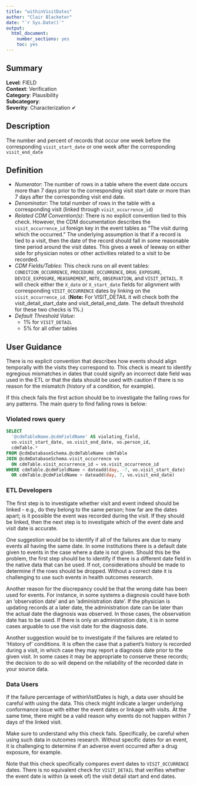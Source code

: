 ```yaml
---
title: "withinVisitDates"
author: "Clair Blacketer"
date: "`r Sys.Date()`"
output:
  html_document:
    number_sections: yes
    toc: yes
---
```


## Summary

**Level**: FIELD\
**Context**: Verification\
**Category**: Plausibility\
**Subcategory**: \
**Severity**: Characterization &#10004;


## Description
The number and percent of records that occur one week before the corresponding `visit_start_date` or one week after the corresponding `visit_end_date` 


## Definition

- *Numerator*: The number of rows in a table where the event date occurs more than 7 days prior to the corresponding visit start date or more than 7 days after the corresponding visit end date.
- *Denominator*: The total number of rows in the table with a corresponding visit (linked through `visit_occurrence_id`)
- *Related CDM Convention(s)*: There is no explicit convention tied to this check. However, the CDM documentation describes the `visit_occurrence_id` foreign key in the event tables as “The visit during which the <event> occurred.” The underlying assumption is that if a record is tied to a visit, then the date of the record should fall in some reasonable time period around the visit dates. This gives a week of leeway on either side for physician notes or other activities related to a visit to be recorded.  
- *CDM Fields/Tables*: This check runs on all event tables: `CONDITION_OCCURRENCE`, `PROCEDURE_OCCURRENCE`, `DRUG_EXPOSURE`, `DEVICE_EXPOSURE`, `MEASUREMENT`, `NOTE`, `OBSERVATION`, and `VISIT_DETAIL`.  It will check either the `X_date` or `X_start_date` fields for alignment with corresponding `VISIT_OCCURRENCE` dates by linking on the `visit_occurrence_id`. (**Note:** For VISIT_DETAIL it will check both the visit_detail_start_date and visit_detail_end_date. The default threshold for these two checks is 1%.) 
- *Default Threshold Value*:
  - 1% for `VISIT_DETAIL`
  - 5% for all other tables


## User Guidance
There is no explicit convention that describes how events should align temporally with the visits they correspond to. This check is meant to identify egregious mismatches in dates that could signify an incorrect date field was used in the ETL or that the data should be used with caution if there is no reason for the mismatch (history of a condition, for example). 

If this check fails the first action should be to investigate the failing rows for any patterns. The main query to find failing rows is below:

### Violated rows query
```sql
SELECT 
  '@cdmTableName.@cdmFieldName' AS violating_field,  
  vo.visit_start_date, vo.visit_end_date, vo.person_id, 
  cdmTable.* 
FROM @cdmDatabaseSchema.@cdmTableName cdmTable 
JOIN @cdmDatabaseSchema.visit_occurrence vo 
  ON cdmTable.visit_occurrence_id = vo.visit_occurrence_id 
WHERE cdmTable.@cdmFieldName < dateadd(day, -7, vo.visit_start_date) 
  OR cdmTable.@cdmFieldName > dateadd(day, 7, vo.visit_end_date) 
```

### ETL Developers
The first step is to investigate whether visit and event indeed should be linked - e.g., do they belong to the same person; how far are the dates apart; is it possible the event was recorded during the visit. If they should be linked, then the next step is to investigate  which of the event date and visit date is accurate. 

One suggestion would be to identify if all of the failures are due to many events all having the same date. In some institutions there is a default date given to events in the case where a date is not given. Should this be the problem, the first step should be to identify if there is a different date field in the native data that can be used. If not, considerations should be made to determine if the rows should be dropped. Without a correct date it is challenging to use such events in health outcomes research.  

Another reason for the discrepancy could be that the wrong date has been used for events. For instance, in some systems a diagnosis could have both an ‘observation date’ and an ‘administration date’. If the physician is updating records at a later date, the administration date can be later than the actual date the diagnosis was observed. In those cases, the observation date has to be used. If there is only an administration date, it is in some cases arguable to use the visit date for the diagnosis date. 

Another suggestion would be to investigate if the failures are related to ‘History of’ conditions. It is often the case that a patient’s history is recorded during a visit, in which case they may report a diagnosis date prior to the given visit. In some cases it may be appropriate to conserve these records; the decision to do so will depend on the reliability of the recorded date in your source data.

### Data Users
If the failure percentage of withinVisitDates is high, a data user should be careful with using the data. This check might indicate a larger underlying conformance issue with either the event dates or linkage with visits. At the same time, there might be a valid reason why events do not happen within 7 days of the linked visit.  

Make sure to understand why this check fails. Specifically, be careful when using such data in outcomes research. Without specific dates for an event, it is challenging to determine if an adverse event occurred after a drug exposure, for example.  

Note that this check specifically compares event dates to `VISIT_OCCURRENCE` dates. There is no equivalent check for `VISIT_DETAIL` that verifies whether the event date is within (a week of) the visit detail start and end dates. 
